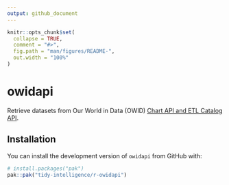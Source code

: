 ```yaml
---
output: github_document
---
```


<!-- README.md is generated from README.Rmd. Please edit that file -->

```r
knitr::opts_chunk$set(
  collapse = TRUE,
  comment = "#>",
  fig.path = "man/figures/README-",
  out.width = "100%"
)
```

# owidapi

<!-- badges: start -->
<!-- badges: end -->

 Retrieve datasets from Our World in Data (OWID) [Chart API and ETL Catalog API](https://docs.owid.io/projects/etl/api/).


## Installation

You can install the development version of `owidapi` from GitHub with:

``` r
# install.packages("pak")
pak::pak("tidy-intelligence/r-owidapi")
```
